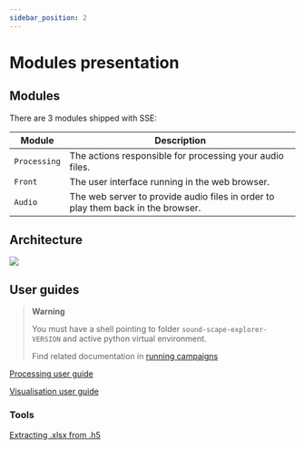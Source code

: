 ```yaml
---
sidebar_position: 2
---
```



# Modules presentation

## Modules

There are 3 modules shipped with SSE:

| Module       | Description                                                                      |
| ------------ | -------------------------------------------------------------------------------- |
| `Processing` | The actions responsible for processing your audio files.                         |
| `Front`      | The user interface running in the web browser.                                   |
| `Audio`      | The web server to provide audio files in order to play them back in the browser. |

## Architecture

![](https://raw.githubusercontent.com/sound-scape-explorer/sound-scape-explorer/main/assets/architecture.png)

## User guides

> **Warning**
>
> You must have a shell pointing to folder `sound-scape-explorer-VERSION` and
> active python virtual environment.
>
> Find related documentation in [running campaigns](./running-campaigns)

[Processing user guide](./processing-user-guide)

[Visualisation user guide](https://github.com/sound-scape-explorer/sound-scape-explorer/wiki/visualisation-user-guide)

### Tools

[Extracting .xlsx from .h5](https://github.com/sound-scape-explorer/sound-scape-explorer/wiki/extracting-xlsx-from-h5)
